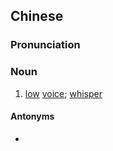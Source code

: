 {{also|小声}}
==Chinese==
{{zh-forms|s=小声}}

===Pronunciation===
{{zh-pron
|m=xiǎoshēng,er=y
|c=siu2 seng1
|cat=n
}}

===Noun===
{{zh-noun}}

# [[low]] [[voice]]; [[whisper]]

====Antonyms====
* {{zh-l|大聲}}